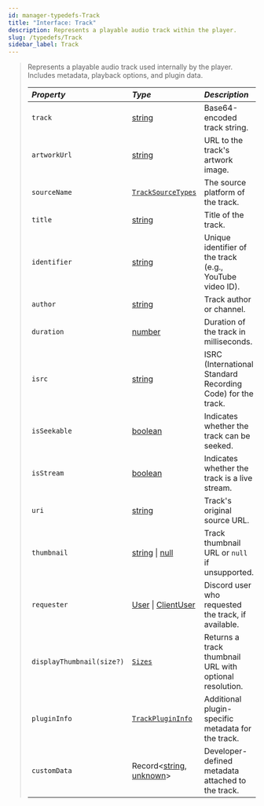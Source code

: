 ```yaml
---
id: manager-typedefs-Track
title: "Interface: Track"
description: Represents a playable audio track within the player.
slug: /typedefs/Track
sidebar_label: Track
---
```


> Represents a playable audio track used internally by the player. Includes metadata, playback options, and plugin data.
> 
> | <i className="fa-solid fa-hashtag"/> Property | <i className="fa-solid fa-font"/> Type                                                                                                                             | <i className="fa-solid fa-list"/> Description               | <i className="fa-solid fa-flask"/> Optional |
> |:----------------------------------------------|:-------------------------------------------------------------------------------------------------------------------------------------------------------------------|:----------------------------------------------------------- |:-------------------------------------------:|
> | `track`                                       | [string](https://developer.mozilla.org/en-US/docs/Web/JavaScript/Reference/Global_Objects/String)                                                                  | Base64-encoded track string.                                | <i className="fa-solid fa-xmark"/>          |
> | `artworkUrl`                                  | [string](https://developer.mozilla.org/en-US/docs/Web/JavaScript/Reference/Global_Objects/String)                                                                  | URL to the track's artwork image.                           | <i className="fa-solid fa-xmark"/>          |
> | `sourceName`                                  | [`TrackSourceTypes`](../Enums/TrackSourceTypes.mdx)              | The source platform of the track.                           | <i className="fa-solid fa-xmark"/>          |
> | `title`                                       | [string](https://developer.mozilla.org/en-US/docs/Web/JavaScript/Reference/Global_Objects/String)                                                                  | Title of the track.                                         | <i className="fa-solid fa-xmark"/>          |
> | `identifier`                                  | [string](https://developer.mozilla.org/en-US/docs/Web/JavaScript/Reference/Global_Objects/String)                                                                  | Unique identifier of the track (e.g., YouTube video ID).    | <i className="fa-solid fa-xmark"/>          |
> | `author`                                      | [string](https://developer.mozilla.org/en-US/docs/Web/JavaScript/Reference/Global_Objects/String)                                                                  | Track author or channel.                                    | <i className="fa-solid fa-xmark"/>          |
> | `duration`                                    | [number](https://developer.mozilla.org/en-US/docs/Web/JavaScript/Reference/Global_Objects/Number)                                                                  | Duration of the track in milliseconds.                      | <i className="fa-solid fa-xmark"/>          |
> | `isrc`                                        | [string](https://developer.mozilla.org/en-US/docs/Web/JavaScript/Reference/Global_Objects/String)                                                                  | ISRC (International Standard Recording Code) for the track. | <i className="fa-solid fa-xmark"/>          |
> | `isSeekable`                                  | [boolean](https://developer.mozilla.org/en-US/docs/Web/JavaScript/Reference/Global_Objects/Boolean)                                                                | Indicates whether the track can be seeked.                  | <i className="fa-solid fa-xmark"/>          |
> | `isStream`                                    | [boolean](https://developer.mozilla.org/en-US/docs/Web/JavaScript/Reference/Global_Objects/Boolean)                                                                | Indicates whether the track is a live stream.               | <i className="fa-solid fa-xmark"/>          |
> | `uri`                                         | [string](https://developer.mozilla.org/en-US/docs/Web/JavaScript/Reference/Global_Objects/String)                                                                  | Track's original source URL.                                | <i className="fa-solid fa-xmark"/>          |
> | `thumbnail`                                   | [string](https://developer.mozilla.org/en-US/docs/Web/JavaScript/Reference/Global_Objects/String) \| [null](https://developer.mozilla.org/en-US/docs/Web/JavaScript/Reference/Operators/Null)                                                        | Track thumbnail URL or `null` if unsupported.               | <i className="fa-solid fa-check"/>          |
> | `requester`                                   | [User](https://discord.js.org/docs/packages/discord.js/main/User:Class) \| [ClientUser](https://discord.js.org/docs/packages/discord.js/main/ClientUser:Class) | Discord user who requested the track, if available.         | <i className="fa-solid fa-check"/>          |
> | `displayThumbnail(size?)`                     | [`Sizes`](./Sizes.mdx)                                                                                                                                             | Returns a track thumbnail URL with optional resolution.     | <i className="fa-solid fa-check"/>          |
> | `pluginInfo`                                  | [`TrackPluginInfo`](./TrackPluginInfo.mdx)                                                                                                                         | Additional plugin-specific metadata for the track.          | <i className="fa-solid fa-xmark"/>          |
> | `customData`                                  | Record\<[string](https://developer.mozilla.org/en-US/docs/Web/JavaScript/Reference/Global_Objects/String), [unknown](https://www.typescripttutorial.net/typescript-tutorial/typescript-unknown-type/)>                                             | Developer-defined metadata attached to the track.           | <i className="fa-solid fa-xmark"/>          |
